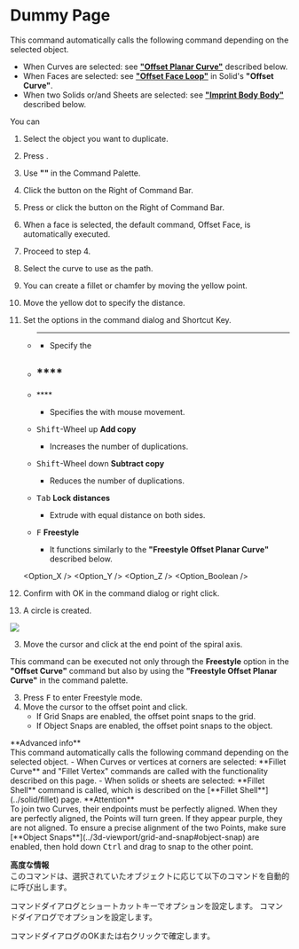 
# Dummy Page

<Reference shortcut="" command="Curve Array" button="Right of Command Bar" />

This command automatically calls the following command depending on the selected object.
- When Curves are selected: see [**"Offset Planar Curve"**](#offset-planar-curve) described below.
- When Faces are selected: see [**"Offset Face Loop"**](../solid/offset-curve#offset-face-loop) in Solid's **"Offset Curve"**.
- When two Solids or/and Sheets are selected: see [**"Imprint Body Body"**](#imprint-body-body) described below.

You can 

1. Select the object you want to duplicate.

2. Press <kbd></kbd>.
2. Use **""** in the Command Palette.
2. Click the button <ButtonIcon type="button-radial-array" /> on the Right of Command Bar.
2. Press <kbd></kbd> or click the button <ButtonIcon type="button-" /> on the Right of Command Bar.
2. When a face is selected, the default command, Offset Face, is automatically executed.

3. Proceed to step 4.

3. Select the curve to use as the path.
3. You can create a fillet or chamfer by moving the yellow point.
3. Move the yellow dot to specify the distance.

4. Set the options in the command dialog and Shortcut Key.
   - ****
      - Specify the 
   - <kbd></kbd> ****
      - 

   - <kbd></kbd> ****
      - Specifies the    with mouse movement.

   - <kbd>Shift</kbd>-Wheel up **Add copy**
      - Increases the number of duplications.
   - <kbd>Shift</kbd>-Wheel down **Subtract copy**
      - Reduces the number of duplications.

   - <kbd>Tab</kbd> **Lock distances**
      - Extrude with equal distance on both sides.

   - <kbd>F</kbd> **Freestyle**
      - It functions similarly to the **"Freestyle Offset Planar Curve"** described below.

   <Option_X />
   <Option_Y />
   <Option_Z />
   <Option_Boolean />

4. Confirm with OK in the command dialog or right click.

5. A circle is created.

![](/img/hoge.gif)

3. Move the cursor and click at the end point of the spiral axis.


This command can be executed not only through the **Freestyle** option in the **"Offset Curve"** command but also by using the **"Freestyle Offset Planar Curve"** in the command palette.

3. Press <kbd>F</kbd> to enter Freestyle mode.
4. Move the cursor to the offset point and click.
    - If Grid Snaps are enabled, the offset point snaps to the grid.
    - If Object Snaps are enabled, the offset point snaps to the object.

<Callout type="info" emoji="ℹ️">
**Advanced info**<br />
This command automatically calls the following command depending on the selected object.
- When Curves or vertices at corners are selected: **Fillet Curve** and "Fillet Vertex" commands are called with the functionality described on this page.
- When solids or sheets are selected: **Fillet Shell** command is called, which is described on the [**Fillet Shell**](../solid/fillet) page.
</Callout>

<Callout emoji="❗">
**Attention**<br />
To join two Curves, their endpoints must be perfectly aligned.
When they are perfectly aligned, the Points will turn green. If they appear purple, they are not aligned.
To ensure a precise alignment of the two Points, make sure [**Object Snaps**](../3d-viewport/grid-and-snap#object-snap) are enabled, then hold down <kbd>Ctrl</kbd> and drag to snap to the other point.
</Callout>

<Callout type="warning" emoji="⚠️">
</Callout>



**高度な情報**<br />
このコマンドは、選択されていたオブジェクトに応じて以下のコマンドを自動的に呼び出します。

コマンドダイアログとショートカットキーでオプションを設定します。
コマンドダイアログでオプションを設定します。

コマンドダイアログのOKまたは右クリックで確定します。
